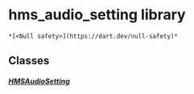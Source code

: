 # hms_audio_setting library

    *[<Null safety>](https://dart.dev/null-safety)*

## Classes

##### [HMSAudioSetting](../model_hms_audio_setting/HMSAudioSetting-class)
